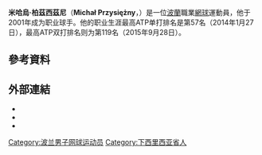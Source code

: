 {{Infobox 网球
|姓名=Michał Przysiężny
|照片=Michal Przysiezny at the 2010 US Open 01.jpg
|国籍={{POL}}
|生年=1984年
|生日={{birth_date_and_age|1984|2|16|mf=y}}
|出生地=波蘭[[弗罗茨瓦夫|弗罗茨瓦夫]]
|居住地=[[波蘭|波蘭]][[格沃古夫|格沃古夫]]
|身高= 6'1" (185 cm)
|体重= 185 lbs (84 kg)
|持拍手=右
|反拍=單手
|转职业年=2001年
|球拍=
|球衣=
|球鞋=
|单打最高排名=57（2014年1月27日）
|双打最高排名=137（2015年3月2日）
|现单打排名=149（2015年3月2日）
|现双打排名=137（2015年3月2日）
|单打冠军头衔=0
|双打冠军头衔=0
|职业战绩=
|奖金=1,238,811[[美元|美元]]
|澳网最好成绩=第二輪（2014）
|法网最好成绩=第二輪（2013）
|温网最好成绩=第二輪（2010、2013）
|美网最好成绩=第一輪（2007、2010、2013）
|大满贯个数=
|奥运会最好成绩=
}}

'''米哈烏·柏茲西茲尼'''（'''Michał Przysiężny'''，{{bd|1984年|2月16日}}）是一位[[波蘭|波蘭]]職業[[網球|網球]]運動員，他于2001年成为职业球手。他的职业生涯最高ATP单打排名是第57名（2014年1月27日），最高ATP双打排名则为第119名（2015年9月28日）。

== 參考資料 ==
{{reflist|2}}

== 外部連結 ==
* {{ATP|id=P701}}
* {{ITF Profile|米哈烏·柏茲西茲尼|100002284}}
* {{DavisCupplayerlink|id=100002284}}

{{DEFAULTSORT:Przysiężny, Michał}}

[[Category:波兰男子网球运动员|Category:波兰男子网球运动员]]
[[Category:下西里西亚省人|Category:下西里西亚省人]]
